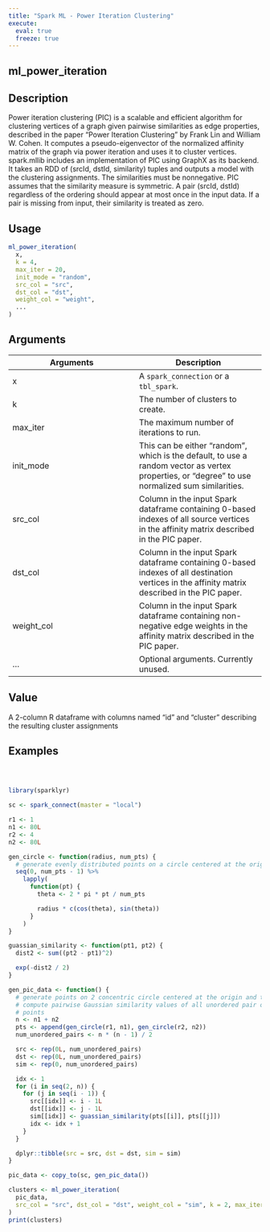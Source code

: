 ```yaml
---
title: "Spark ML - Power Iteration Clustering"
execute:
  eval: true
  freeze: true
---
```


## ml_power_iteration

## Description
Power iteration clustering (PIC) is a scalable and efficient algorithm for clustering vertices of a graph given pairwise similarities as edge properties, described in the paper "Power Iteration Clustering" by Frank Lin and William W. Cohen. It computes a pseudo-eigenvector of the normalized affinity matrix of the graph via power iteration and uses it to cluster vertices. spark.mllib includes an implementation of PIC using GraphX as its backend. It takes an RDD of (srcId, dstId, similarity) tuples and outputs a model with the clustering assignments. The similarities must be nonnegative. PIC assumes that the similarity measure is symmetric. A pair (srcId, dstId) regardless of the ordering should appear at most once in the input data. If a pair is missing from input, their similarity is treated as zero.


## Usage
```r
ml_power_iteration(
  x,
  k = 4,
  max_iter = 20,
  init_mode = "random",
  src_col = "src",
  dst_col = "dst",
  weight_col = "weight",
  ...
)
```

## Arguments
|Arguments|Description|
|---|---|
| x | A `spark_connection` or a `tbl_spark`. |
| k | The number of clusters to create. |
| max_iter | The maximum number of iterations to run. |
| init_mode | This can be either "random", which is the default, to use a random vector as vertex properties, or "degree" to use normalized sum similarities. |
| src_col | Column in the input Spark dataframe containing 0-based indexes of all source vertices in the affinity matrix described in the PIC paper. |
| dst_col | Column in the input Spark dataframe containing 0-based indexes of all destination vertices in the affinity matrix described in the PIC paper. |
| weight_col | Column in the input Spark dataframe containing non-negative edge weights in the affinity matrix described in the PIC paper. |
| ... | Optional arguments. Currently unused. |


## Value
A 2-column R dataframe with columns named "id" and "cluster" describing the resulting cluster assignments






## Examples
```r



library(sparklyr)

sc <- spark_connect(master = "local")

r1 <- 1
n1 <- 80L
r2 <- 4
n2 <- 80L

gen_circle <- function(radius, num_pts) {
  # generate evenly distributed points on a circle centered at the origin
  seq(0, num_pts - 1) %>%
    lapply(
      function(pt) {
        theta <- 2 * pi * pt / num_pts

        radius * c(cos(theta), sin(theta))
      }
    )
}

guassian_similarity <- function(pt1, pt2) {
  dist2 <- sum((pt2 - pt1)^2)

  exp(-dist2 / 2)
}

gen_pic_data <- function() {
  # generate points on 2 concentric circle centered at the origin and then
  # compute pairwise Gaussian similarity values of all unordered pair of
  # points
  n <- n1 + n2
  pts <- append(gen_circle(r1, n1), gen_circle(r2, n2))
  num_unordered_pairs <- n * (n - 1) / 2

  src <- rep(0L, num_unordered_pairs)
  dst <- rep(0L, num_unordered_pairs)
  sim <- rep(0, num_unordered_pairs)

  idx <- 1
  for (i in seq(2, n)) {
    for (j in seq(i - 1)) {
      src[[idx]] <- i - 1L
      dst[[idx]] <- j - 1L
      sim[[idx]] <- guassian_similarity(pts[[i]], pts[[j]])
      idx <- idx + 1
    }
  }

  dplyr::tibble(src = src, dst = dst, sim = sim)
}

pic_data <- copy_to(sc, gen_pic_data())

clusters <- ml_power_iteration(
  pic_data,
  src_col = "src", dst_col = "dst", weight_col = "sim", k = 2, max_iter = 40
)
print(clusters)



```
